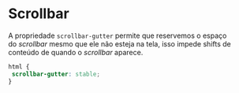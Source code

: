 # Scrollbar

A propriedade `scrollbar-gutter` permite que reservemos o espaço do _scrollbar_ mesmo que ele não esteja na tela, isso impede shifts de conteúdo de quando o _scrollbar_ aparece.

```css
html {
 scrollbar-gutter: stable;
}
```
